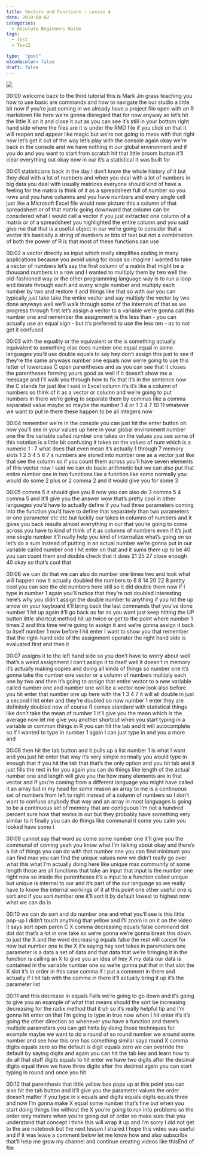 ```yaml
---
title: Vectors and Functions - Lesson 4
date: 2019-08-02
categories:
  - Absolute Beginners Guide
tags:
  - Test
  - Test2

type:  "post"
w3codecolor: false
draft: false
---
```


<a href="https://www.youtube.com/watch?v=bCLlT44WR4g">
<img src="https://www.cradletograver.com/auto-posts/images/RMarkdownPart2-Lesson3.mp4.jpg">
</a>









00:00
welcome back to the third tutorial this is Mark Jin grass teaching you how to
use basic are commands and how to navigate the our studio a little bit now
if you're just coming in we already have a project file open with an R markdown
file here we're gonna disregard that for now anyway so let's hit the little X on
it and close it out as you can see it's still in your bottom right hand side
where the files are it is under the RMD file if you click on that it will reopen
and appear like magic but we're not going to mess with that right now let's
get it out of the way let's play with the console again okay we're back in the
console and we have nothing in our global environment and if you do and you
want to start from scratch hit that little broom button it'll clear
everything out okay now in our it's a statistical it was built for

00:01
statisticians back in the day I don't know the whole history of it but they
deal with a lot of numbers and when you deal with a lot of numbers in big data
you deal with usually matrices everyone should kind of have a feeling for the
matrix is think of it as a spreadsheet full of number so you rows and you have
columns and you have numbers and every single cell just like a Microsoft Excel
file would now picture this a column of that spreadsheet or of that matrix going
downward that column can be considered what I would call a vector if you just
extracted one column of a matrix or of a spreadsheet you highlighted the entire
column and you said give me that that is a useful object in our we're going to
consider that a vector it's basically a string of numbers or bits of text but
not a combination of both the power of R is that most of these functions can use

00:02
a vector directly as input which really simplifies coding in many applications
because you avoid using for loops so imagine I wanted to take a vector of
numbers let's say the first column of a matrix
that might be a thousand numbers in a row and I wanted to multiply them by two
well the old-fashioned way or the other programming language way is to run a
loop and iterate through each and every single number and multiply each number
by two and restore it and things like that so with our you can typically just
take take the entire vector and say multiply the vector by two done anyways
well we'll walk through some of the internals of that as we progress through
first let's assign a vector to a variable we're gonna call this number
one and remember the assignment is the less than - you can actually use an
equal sign - but it's preferred to use the less ten - as to not get it confused

00:03
with the equality or the equivalent or the is something actually equivalent to
something else does number one equal equal in some languages you'd use double
equals to say hey don't assign this just to see if they're the same anyways
number one equals now we're going to use this letter of lowercase C open
parentheses and as you can see that it closes the parentheses forming yours
good as well if it doesn't show me a message and I'll walk you through how to
fix that it's in the sentence now the C stands for just like I said in Excel
column it's it's like a column of numbers so think of it as a vector or
column and we're going to put numbers in there we're going to separate them by
commas like a comma separated value maybe so maybe the number 1 4 or 1 3 4 7
10 11 whatever we want to put in there these happen to be all integers now

00:04
remember we're in the console you can just hit the enter button oh now you'll
see in your values up here in your global environment
number one the the variable called number one takes on the values you see
some of this notation is a little bit confusing it takes on the values of num
which is a numeric 1 : 7 what does that even mean it's actually 1 through 7
memory slots 1 2 3 4 5 6 7 s numbers are stored into number one as a
vector just like that see the column so if you count them across you'll have
seven elements of this vector now I said we can do basic arithmetic but we can
also put that entire number one in two functions like a function like some
normally you would do some 2 plus or 2 comma 2 and it would give you for some 3

00:05
comma 5 it should give you 8 now you can also do 3 comma 5 4 comma 5 and it'll
give you the answer wow that's pretty cool in other languages you'd have to
actually define if you had three parameters coming into the function
you'd have to define that separately than two parameters or one parameter etc
etc but luckily our takes in columns of numbers and it gives you back results
almost everything in our that you're going to come across you have to kind of
think of it as columns of numbers even if it's just one single number it'll
really help you kind of internalize what's going on so let's do a sum
instead of putting in an actual number we're gonna put in our variable called
number one I hit enter on that and it sums them up to be 40 you can count them
and double check that it does 21 25 27 close enough 40 okay so that's cool that

00:06
we can do that we can also do number one times two and look what will happen now
it actually doubled the numbers to 6 8 14 20 22 8 pretty cool you can see the
old numbers here still so it did double them now if I type in number 1 again
you'll notice that they're not doubled interesting here's why you didn't assign
the double number to anything if you hit the up arrow on your keyboard it'll
bring back the last commands that you've
done number 1 hit up again it'll go back
as far as you want just keep hitting the UP button little shortcut method hit up
twice or get to the point where number 1 times 2 and this time we're
going to assign it and we're gonna assign it back to itself number 1 now
before I hit enter I want to show you that remember that the right-hand side
of the assignment operator the right hand side is evaluated first and then it

00:07
assigns it to the left hand side so you don't have to worry about well that's a
weird assignment I can't assign it to itself well it doesn't in memory it's
actually making copies and doing all kinds of things so number one it's gonna
take the number one vector or a column of numbers multiply each one by two and
then it's going to assign that entire vector to a new variable called number
one and number one will be a vector now look also before you hit enter that
number one up here with the 1 3 4 7 it will all double in just a second I hit
enter and they're doubled so now number 1 enter they are definitely doubled now
of course R comes standard with statistical things like don't take the
mean of number 1 it'll give you the mean
which is the average now let me give you another shortcut when you start typing
in a variable or common things in R you can hit the tab and it will autocomplete
so if I wanted to type in number 1 again I can just type in and you a more and

00:08
then hit the tab button and it pulls up a list number 1 is what I want and you
just hit enter that way it's very simple normally you would type in enough that
if you hit the tab that that's the only option and you hit tab and it just fills
the rest in for you again you can do things like length of the actual number
one and length will give you the how many elements are in that vector and if
you're coming from a different language you might have called it an array but in
my head for some reason an array to me is a continuous set of numbers from left
to right instead of a column of numbers so I don't want to confuse anybody that
way and an array in most languages is going to be a continuous set of memory
that are contiguous I'm not a hundred percent sure
how that works in our but they probably have something very similar to it
finally you can do things like communal it come you calm you looked have some I

00:09
cannot say that word so come some number one it'll give you the communal of
coming yeah you know what I'm talking about okay and there's a list of things
you can do with that number one you can find minimum you can find max you can
find the unique values now we didn't really go over what this what I'm
actually doing here like unique max community of some length those are all
functions that take an input that input is the number one right now so inside
the parentheses it's a input to a function called unique but unique is
internal to our and it's part of the our language so we really have to know the
internal workings of it at this point one other useful one is sort and if you
sort number one it'll sort it by default lowest to highest now what we can do is

00:10
we can do sort and do number one and what you'll see is this little pop-up I
didn't touch anything that yellow and I'll zoom in on it on the video it says
sort open paren C X comma decreasing equals false command dot dot dot that's
a lot in one take so we're gonna we're gonna break this down to just the X and
the word decreasing equals false the rest will cancel for now but number
one is the X it's saying hey sort takes in parameters one parameter is a data a
set of data and that data that we're bringing it in the function is calling
an X to give you an idea of hey X my data our data is contained in the
variable number one so we're gonna put that in that slot the X slot it's in
order in this case comma if I put a comment in there and actually if I hit
tab with the comma in there it'll actually bring it up it's the parameter list

00:11
and this decrease in equals Falls we're going to go down and it's going to give
you an example of what that means should the sort be increasing decreasing for
the radix method that it uh so it's really helpful tip and I'm gonna hit
enter on that I'm going to type in true now when I hit enter it's it's going the
other direction so whenever you have a function and there's multiple parameters
you can get hints by doing those techniques for example maybe we want to
do a round of so round number we around some number and see how this one has
something similar says round X comma digits equals zero so the default is
digit equals zero we can override the default by saying digits and again you
can hit the tab key and learn how to do all that stuff digits equals to hit
enter we have two digits after the decimal digits equal three we have three
digits after the decimal again you can start typing in round and once you hit

00:12
that parenthesis that little yellow box pops up at this point you can also hit
the tab button and it'll give you the parameter values the order doesn't
matter if you type in x equals and digits equals digits equals three and
now I'm gonna make X equal some number that's fine
but when you start doing things like without the X you're going to run into
problems so the order only matters when you're going out of order so make sure
that you understand that concept I think
this will wrap it up and I'm sorry I did
not get to the are notebook but the next lesson I shared I hope this video was
useful and if it was leave a comment below let me know how and also subscribe
that'll help me grow my channel and continue creating videos like thisEnd of file

